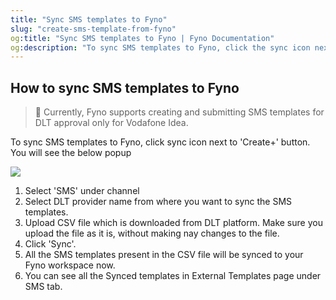 ```yaml
---
title: "Sync SMS templates to Fyno"
slug: "create-sms-template-from-fyno"
og:title: "Sync SMS templates to Fyno | Fyno Documentation"
og:description: "To sync SMS templates to Fyno, click the sync icon next to the 'Create+' button, select SMS under channel, choose a DLT provider, upload a CSV file from the DLT platform, and click 'Sync' to transfer the templates to your Fyno workspace."
---
```


## How to sync SMS templates to Fyno

> 📘 Currently, Fyno supports creating and submitting SMS templates for DLT approval only for Vodafone Idea.

To sync SMS templates to Fyno, click sync icon next to 'Create+' button. You will see the below popup

![](/images/7e1a02b-SMS_Template_sync.png)

1. Select 'SMS' under channel
2. Select DLT provider name from where you want to sync the SMS templates.
3. Upload CSV file which is downloaded from DLT platform. Make sure you upload the file as it is, without making nay changes to the file.
4. Click 'Sync'.
5. All the SMS templates present in the CSV file will be synced to your Fyno workspace now.
6. You can see all the Synced templates in External Templates page under SMS tab.
